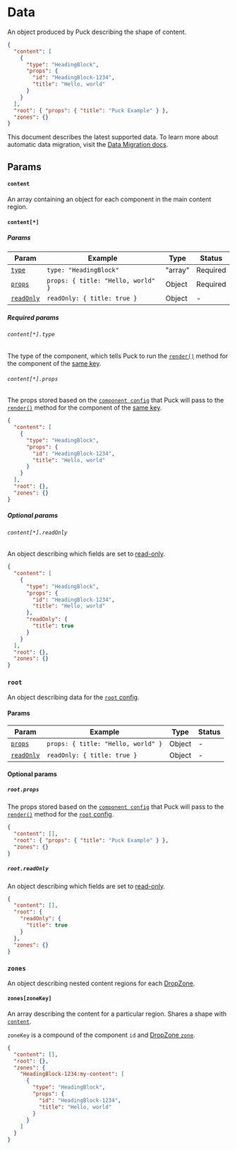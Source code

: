 # Data

An object produced by Puck describing the shape of content.

```json copy
{
  "content": [
    {
      "type": "HeadingBlock",
      "props": {
        "id": "HeadingBlock-1234",
        "title": "Hello, world"
      }
    }
  ],
  "root": { "props": { "title": "Puck Example" } },
  "zones": {}
}
```

This document describes the latest supported data. To learn more about automatic data migration, visit the [Data Migration docs](/docs/integrating-puck/data-migration).

## Params

#### `content`

An array containing an object for each component in the main content region.

#### `content[*]`

##### Params

| Param                          | Example                            | Type    | Status   |
| ------------------------------ | ---------------------------------- | ------- | -------- |
| [`type`](#contenttype)         | `type: "HeadingBlock"`             | "array" | Required |
| [`props`](#contentprops)       | `props: { title: "Hello, world" }` | Object  | Required |
| [`readOnly`](#contentreadonly) | `readOnly: { title: true }`        | Object  | -        |

##### Required params

###### `content[*].type`

The type of the component, which tells Puck to run the [`render()`](/docs/api-reference/configuration/component-config#renderprops) method for the component of the [same key](/docs/api-reference/config#components).

###### `content[*].props`

The props stored based on the [`component config`](/docs/api-reference/configuration/component-config) that Puck will pass to the [`render()`](/docs/api-reference/configuration/component-config#renderprops) method for the component of the [same key](/docs/api-reference/config#components).

```json {5-8} copy
{
  "content": [
    {
      "type": "HeadingBlock",
      "props": {
        "id": "HeadingBlock-1234",
        "title": "Hello, world"
      }
    }
  ],
  "root": {},
  "zones": {}
}
```

##### Optional params

###### `content[*].readOnly`

An object describing which fields are set to [read-only](/docs/api-reference/configuration/component-config#datareadonly-1).

```json {9-11} copy
{
  "content": [
    {
      "type": "HeadingBlock",
      "props": {
        "id": "HeadingBlock-1234",
        "title": "Hello, world"
      },
      "readOnly": {
        "title": true
      }
    }
  ],
  "root": {},
  "zones": {}
}
```

### `root`

An object describing data for the [`root` config](/docs/api-reference/config#root).

#### Params

| Param                       | Example                            | Type   | Status |
| --------------------------- | ---------------------------------- | ------ | ------ |
| [`props`](#rootprops)       | `props: { title: "Hello, world" }` | Object | -      |
| [`readOnly`](#rootreadonly) | `readOnly: { title: true }`        | Object | -      |

#### Optional params

##### `root.props`

The props stored based on the [`component config`](/docs/api-reference/configuration/component-config) that Puck will pass to the [`render()`](/docs/api-reference/configuration/component-config#renderprops) method for the [`root` config](/docs/api-reference/config#root).

```json {3} copy
{
  "content": [],
  "root": { "props": { "title": "Puck Example" } },
  "zones": {}
}
```

##### `root.readOnly`

An object describing which fields are set to [read-only](/docs/api-reference/configuration/component-config#datareadonly-1).

```json {4-6} copy
{
  "content": [],
  "root": {
    "readOnly": {
      "title": true
    }
  },
  "zones": {}
}
```

### `zones`

An object describing nested content regions for each [DropZone](/docs/api-reference/components/drop-zone).

#### `zones[zoneKey]`

An array describing the content for a particular region. Shares a shape with [`content`](#content).

`zoneKey` is a compound of the component `id` and [DropZone `zone`](/docs/api-reference/components/drop-zone#zone).

```json {5-13} copy showLineNumbers
{
  "content": [],
  "root": {},
  "zones": {
    "HeadingBlock-1234:my-content": [
      {
        "type": "HeadingBlock",
        "props": {
          "id": "HeadingBlock-1234",
          "title": "Hello, world"
        }
      }
    ]
  }
}
```
